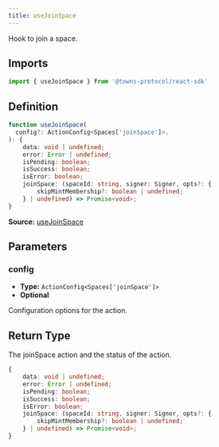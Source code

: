 ```yaml
---
title: useJoinSpace
---
```

Hook to join a space.

## Imports

```ts
import { useJoinSpace } from '@towns-protocol/react-sdk'
```

## Definition

```ts
function useJoinSpace(
  config?: ActionConfig<Spaces['joinSpace']>,
): {
    data: void | undefined;
    error: Error | undefined;
    isPending: boolean;
    isSuccess: boolean;
    isError: boolean;
    joinSpace: (spaceId: string, signer: Signer, opts?: {
        skipMintMembership?: boolean | undefined;
    } | undefined) => Promise<void>;
}
```

**Source:** [useJoinSpace](https://github.com/towns-protocol/towns/blob/main/packages/react-sdk/src/useJoinSpace.ts)

## Parameters

### config

- **Type:** `ActionConfig<Spaces['joinSpace']>`
- **Optional**

Configuration options for the action.

## Return Type

The joinSpace action and the status of the action.

```ts
{
    data: void | undefined;
    error: Error | undefined;
    isPending: boolean;
    isSuccess: boolean;
    isError: boolean;
    joinSpace: (spaceId: string, signer: Signer, opts?: {
        skipMintMembership?: boolean | undefined;
    } | undefined) => Promise<void>;
}
```
